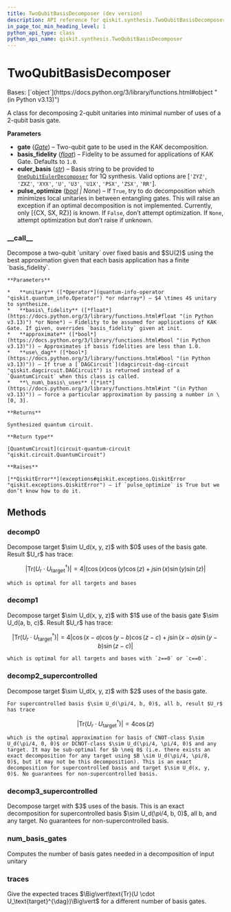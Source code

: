 ```yaml
---
title: TwoQubitBasisDecomposer (dev version)
description: API reference for qiskit.synthesis.TwoQubitBasisDecomposer in the dev version of qiskit
in_page_toc_min_heading_level: 1
python_api_type: class
python_api_name: qiskit.synthesis.TwoQubitBasisDecomposer
---
```


# TwoQubitBasisDecomposer

<Class id="qiskit.synthesis.TwoQubitBasisDecomposer" isDedicatedPage={true} github="https://github.com/Qiskit/qiskit/tree/main/qiskit/synthesis/two_qubit/two_qubit_decompose.py#L305-L508" signature="qiskit.synthesis.TwoQubitBasisDecomposer(gate, basis_fidelity=1.0, euler_basis='U', pulse_optimize=None)" modifiers="class">
  Bases: [`object`](https://docs.python.org/3/library/functions.html#object "(in Python v3.13)")

  A class for decomposing 2-qubit unitaries into minimal number of uses of a 2-qubit basis gate.

  **Parameters**

  *   **gate** ([*Gate*](circuit-gate "qiskit.circuit.Gate")) – Two-qubit gate to be used in the KAK decomposition.
  *   **basis\_fidelity** ([*float*](https://docs.python.org/3/library/functions.html#float "(in Python v3.13)")) – Fidelity to be assumed for applications of KAK Gate. Defaults to `1.0`.
  *   **euler\_basis** ([*str*](https://docs.python.org/3/library/stdtypes.html#str "(in Python v3.13)")) – Basis string to be provided to [`OneQubitEulerDecomposer`](synthesis-one-qubit-euler-decomposer "qiskit.synthesis.OneQubitEulerDecomposer") for 1Q synthesis. Valid options are \[`'ZYZ'`, `'ZXZ'`, `'XYX'`, `'U'`, `'U3'`, `'U1X'`, `'PSX'`, `'ZSX'`, `'RR'`].
  *   **pulse\_optimize** ([*bool*](https://docs.python.org/3/library/functions.html#bool "(in Python v3.13)") *| None*) – If `True`, try to do decomposition which minimizes local unitaries in between entangling gates. This will raise an exception if an optimal decomposition is not implemented. Currently, only \[\{CX, SX, RZ}] is known. If `False`, don’t attempt optimization. If `None`, attempt optimization but don’t raise if unknown.

  ### \_\_call\_\_

  <Function id="qiskit.synthesis.TwoQubitBasisDecomposer.__call__" github="https://github.com/Qiskit/qiskit/tree/main/qiskit/synthesis/two_qubit/two_qubit_decompose.py#L421-L501" signature="__call__(unitary, basis_fidelity=None, approximate=True, use_dag=False, *, _num_basis_uses=None)">
    Decompose a two-qubit `unitary` over fixed basis and $SU(2)$ using the best approximation given that each basis application has a finite `basis_fidelity`.

    **Parameters**

    *   **unitary** ([*Operator*](quantum-info-operator "qiskit.quantum_info.Operator") *or ndarray*) – $4 \times 4$ unitary to synthesize.
    *   **basis\_fidelity** ([*float*](https://docs.python.org/3/library/functions.html#float "(in Python v3.13)") *or None*) – Fidelity to be assumed for applications of KAK Gate. If given, overrides `basis_fidelity` given at init.
    *   **approximate** ([*bool*](https://docs.python.org/3/library/functions.html#bool "(in Python v3.13)")) – Approximates if basis fidelities are less than 1.0.
    *   **use\_dag** ([*bool*](https://docs.python.org/3/library/functions.html#bool "(in Python v3.13)")) – If true a [`DAGCircuit`](dagcircuit-dag-circuit "qiskit.dagcircuit.DAGCircuit") is returned instead of a `QuantumCircuit` when this class is called.
    *   **\_num\_basis\_uses** ([*int*](https://docs.python.org/3/library/functions.html#int "(in Python v3.13)")) – force a particular approximation by passing a number in \[0, 3].

    **Returns**

    Synthesized quantum circuit.

    **Return type**

    [QuantumCircuit](circuit-quantum-circuit "qiskit.circuit.QuantumCircuit")

    **Raises**

    [**QiskitError**](exceptions#qiskit.exceptions.QiskitError "qiskit.exceptions.QiskitError") – if `pulse_optimize` is True but we don’t know how to do it.
  </Function>

  ## Methods

  ### decomp0

  <Function id="qiskit.synthesis.TwoQubitBasisDecomposer.decomp0" github="https://github.com/Qiskit/qiskit/tree/main/qiskit/synthesis/two_qubit/two_qubit_decompose.py#L364-L378" signature="decomp0(target)" modifiers="static">
    Decompose target $\sim U_d(x, y, z)$ with $0$ uses of the basis gate. Result $U_r$ has trace:

$$
\Big\vert\text{Tr}(U_r\cdot U_\text{target}^{\dag})\Big\vert =
4\Big\vert (\cos(x)\cos(y)\cos(z)+ j \sin(x)\sin(y)\sin(z)\Big\vert
$$

    which is optimal for all targets and bases
  </Function>

  ### decomp1

  <Function id="qiskit.synthesis.TwoQubitBasisDecomposer.decomp1" github="https://github.com/Qiskit/qiskit/tree/main/qiskit/synthesis/two_qubit/two_qubit_decompose.py#L380-L392" signature="decomp1(target)">
    Decompose target $\sim U_d(x, y, z)$ with $1$ use of the basis gate $\sim U_d(a, b, c)$. Result $U_r$ has trace:

$$
\Big\vert\text{Tr}(U_r \cdot U_\text{target}^{\dag})\Big\vert =
4\Big\vert \cos(x-a)\cos(y-b)\cos(z-c) + j \sin(x-a)\sin(y-b)\sin(z-c)\Big\vert
$$

    which is optimal for all targets and bases with `z==0` or `c==0`.
  </Function>

  ### decomp2\_supercontrolled

  <Function id="qiskit.synthesis.TwoQubitBasisDecomposer.decomp2_supercontrolled" github="https://github.com/Qiskit/qiskit/tree/main/qiskit/synthesis/two_qubit/two_qubit_decompose.py#L394-L411" signature="decomp2_supercontrolled(target)">
    Decompose target $\sim U_d(x, y, z)$ with $2$ uses of the basis gate.

    For supercontrolled basis $\sim U_d(\pi/4, b, 0)$, all b, result $U_r$ has trace

$$
\Big\vert\text{Tr}(U_r \cdot U_\text{target}^\dag) \Big\vert = 4\cos(z)
$$

    which is the optimal approximation for basis of CNOT-class $\sim U_d(\pi/4, 0, 0)$ or DCNOT-class $\sim U_d(\pi/4, \pi/4, 0)$ and any target. It may be sub-optimal for $b \neq 0$ (i.e. there exists an exact decomposition for any target using $B \sim U_d(\pi/4, \pi/8, 0)$, but it may not be this decomposition). This is an exact decomposition for supercontrolled basis and target $\sim U_d(x, y, 0)$. No guarantees for non-supercontrolled basis.
  </Function>

  ### decomp3\_supercontrolled

  <Function id="qiskit.synthesis.TwoQubitBasisDecomposer.decomp3_supercontrolled" github="https://github.com/Qiskit/qiskit/tree/main/qiskit/synthesis/two_qubit/two_qubit_decompose.py#L413-L419" signature="decomp3_supercontrolled(target)">
    Decompose target with $3$ uses of the basis. This is an exact decomposition for supercontrolled basis $\sim U_d(\pi/4, b, 0)$, all b, and any target. No guarantees for non-supercontrolled basis.
  </Function>

  ### num\_basis\_gates

  <Function id="qiskit.synthesis.TwoQubitBasisDecomposer.num_basis_gates" github="https://github.com/Qiskit/qiskit/tree/main/qiskit/synthesis/two_qubit/two_qubit_decompose.py#L357-L362" signature="num_basis_gates(unitary)">
    Computes the number of basis gates needed in a decomposition of input unitary
  </Function>

  ### traces

  <Function id="qiskit.synthesis.TwoQubitBasisDecomposer.traces" github="https://github.com/Qiskit/qiskit/tree/main/qiskit/synthesis/two_qubit/two_qubit_decompose.py#L503-L508" signature="traces(target)">
    Give the expected traces $\Big\vert\text{Tr}(U \cdot U_\text{target}^{\dag})\Big\vert$ for a different number of basis gates.
  </Function>
</Class>

